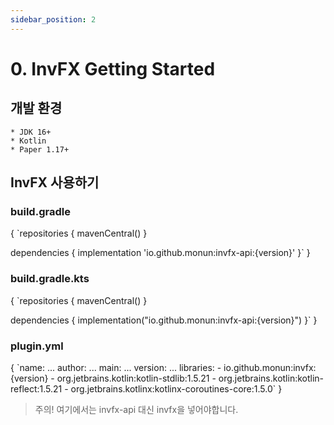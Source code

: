 ```yaml
---
sidebar_position: 2
---
```


# 0. InvFX Getting Started


## 개발 환경
    * JDK 16+
    * Kotlin
    * Paper 1.17+

## InvFX 사용하기
### build.gradle
<MavenVersion language="groovy" notation="io.github.monun:invfx-api">
    {
`repositories {
    mavenCentral()
}
    
dependencies {
    implementation 'io.github.monun:invfx-api:{version}'
}`
    }
</MavenVersion>

### build.gradle.kts
<MavenVersion language="kotlin" notation="io.github.monun:invfx-api">
    {
`repositories {
    mavenCentral()
}
 
dependencies {
    implementation("io.github.monun:invfx-api:{version}")
}`
    }
</MavenVersion>

### plugin.yml
<MavenVersion language="yaml" notation="io.github.monun:invfx-api">
    {
`name: ...
author: ...
main: ...
version: ...
libraries:
    - io.github.monun:invfx:{version}
    - org.jetbrains.kotlin:kotlin-stdlib:1.5.21
    - org.jetbrains.kotlin:kotlin-reflect:1.5.21
    - org.jetbrains.kotlinx:kotlinx-coroutines-core:1.5.0`
    }
</MavenVersion>

> 주의! 여기에서는 invfx-api 대신 invfx을 넣어야합니다.


<!--
val heptagram = retrieveUser("Heptagram")
println(heptagram.fans.map { it.blackCowness }.sum())

-------------------------------------------------------
| C͟O͟N͟S͟O͟L͟E͟ | TERMINAL | PROBLEMS |
Exception in thread "main" java.lang.ArithmeticException: integer overflow
-->

